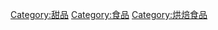 {{commonscat|Puddings}}
{{Catmore}}

[[Category:甜品|Category:甜品]]
[[Category:食品|Category:食品]]
[[Category:烘焙食品|Category:烘焙食品]]